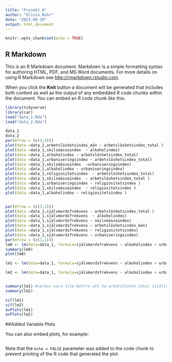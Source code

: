 ---
title: "Projekt A"
author: "Olivia Buhr"
date: "2023-09-20"
output: html_document
---

```{r setup, include=FALSE}
knitr::opts_chunk$set(echo = TRUE)
```

## R Markdown

This is an R Markdown document. Markdown is a simple formatting syntax for authoring HTML, PDF, and MS Word documents. For more details on using R Markdown see <http://rmarkdown.rstudio.com>.

When you click the **Knit** button a document will be generated that includes both content as well as the output of any embedded R code chunks within the document. You can embed an R code chunk like this:

```{r}
library(tidyverse)
library(car)
load("data_1.Rda")
load("data_2.Rda")

data_1
data_2
par(mfrow = (c(3,4)))
plot(data =data_1,arbetslöshetsindex_män ~ arbetslöshetsindex_total )
plot(data =data_1,skilsmässoindex  ~ alkoholindex)
plot(data =data_1,alkoholindex ~ arbetslöshetsindex_total)
plot(data =data_1,urbaniseringsindex ~ arbetslöshetsindex_total)
plot(data =data_1,skilsmässoindex  ~urbaniseringsindex)
plot(data =data_1,alkoholindex ~ urbaniseringsindex)
plot(data =data_1,religiositetsindex  ~ arbetslöshetsindex_total)
plot(data =data_1,skilsmässoindex  ~ arbetslöshetsindex_total )
plot(data =data_1,urbaniseringsindex ~ religiositetsindex )
plot(data =data_1,skilsmässoindex  ~ religiositetsindex )
plot(data =data_1,alkoholindex ~ religiositetsindex )


par(mfrow = (c(3,3)))
plot(data =data_1,självmordsfrekvens ~ arbetslöshetsindex_total )
plot(data =data_1,självmordsfrekvens  ~ alkoholindex)
plot(data =data_1,självmordsfrekvens ~ skilsmässoindex)
plot(data =data_1,självmordsfrekvens ~ arbetslöshetsindex_män)
plot(data =data_1,självmordsfrekvens ~ religiositetsindex)
plot(data =data_1,självmordsfrekvens ~ urbaniseringsindex)
par(mfrow = (c(1,1)))
lm0 <- lm(data=data_1, formula=självmordsfrekvens ~ alkoholindex + urbaniseringsindex +skilsmässoindex + religiositetsindex  + arbetslöshetsindex_män + arbetslöshetsindex_total)
summary(lm0)
plot(lm0)

lm1 <- lm(data=data_1, formula=självmordsfrekvens ~ alkoholindex + urbaniseringsindex +skilsmässoindex + religiositetsindex  + arbetslöshetsindex_män )

lm2 <- lm(data=data_1, formula=självmordsfrekvens ~ alkoholindex + urbaniseringsindex +skilsmässoindex + religiositetsindex + arbetslöshetsindex_total  )


summary(lm1) #verkar vara lite bättre att ha arbetslöshet_total istället för arbetslöshet_män
summary(lm2)

vif(lm1)
vif(lm2)
avPlots(lm1)
avPlots(lm2)
```

##Added Variable Plots


You can also embed plots, for example:

```{r pressure, echo=FALSE}

```

Note that the `echo = FALSE` parameter was added to the code chunk to prevent printing of the R code that generated the plot.
